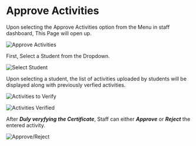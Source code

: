 # Approve Activities

Upon selecting the Approve Activities option from the Menu in staff dashboard, This Page will open up.

![Approve Activities](src/assets/staff/approveactivities.png)

First, Select a Student from the Dropdown.

![Select Student](src/assets/staff/selectstudent.png)

Upon selecting a student, the list of activities uploaded by students will be displayed along with previously verfied activities.

![Activities to Verify](src/assets/staff/actitivitietosverify.png)

![Activities Verified](src/assets/staff/actitivitieverified.png)

After **_Duly veryfying the Certificate_**, Staff can either **_Approve_** or **_Reject_** the entered activity.

![Approve/Reject](src/assets/staff/certificateapre.png)